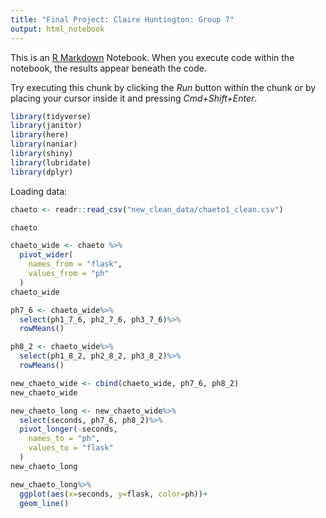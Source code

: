```yaml
---
title: "Final Project: Claire Huntington: Group 7"
output: html_notebook
---
```


This is an [R Markdown](http://rmarkdown.rstudio.com) Notebook. When you execute code within the notebook, the results appear beneath the code. 

Try executing this chunk by clicking the *Run* button within the chunk or by placing your cursor inside it and pressing *Cmd+Shift+Enter*. 

```r
library(tidyverse)
library(janitor)
library(here)
library(naniar)
library(shiny)
library(lubridate)
library(dplyr)
``` 

Loading data: 
```r
chaeto <- readr::read_csv("new_clean_data/chaeto1_clean.csv")
```


```r
chaeto
```
```r
chaeto_wide <- chaeto %>%
  pivot_wider(
    names_from = "flask",
    values_from = "ph"
  )
chaeto_wide
```

```r
ph7_6 <- chaeto_wide%>%
  select(ph1_7_6, ph2_7_6, ph3_7_6)%>%
  rowMeans()
```

```r
ph8_2 <- chaeto_wide%>%
  select(ph1_8_2, ph2_8_2, ph3_8_2)%>%
  rowMeans()
```

```r
new_chaeto_wide <- cbind(chaeto_wide, ph7_6, ph8_2)
new_chaeto_wide
```

```r
new_chaeto_long <- new_chaeto_wide%>%
  select(seconds, ph7_6, ph8_2)%>%
  pivot_longer(-seconds,
    names_to = "ph",
    values_to = "flask"
  )
new_chaeto_long
```
```r
new_chaeto_long%>%
  ggplot(aes(x=seconds, y=flask, color=ph))+
  geom_line()
```